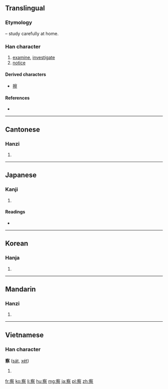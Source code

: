 {{also|詧}}
==Translingual==
===Etymology===
{{Han compound|宀|t1=roof|祭|ls=psc|c1=s|c2=p}} – study carefully at home.

===Han character===
{{Han char|rn=40|rad=宀|as=11|sn=14|four=3090<sub>1</sub>|canj=十月人火 (JBOF)|ids=⿱[[宀]][[祭]]}}

# [[examine]], [[investigate]]
# [[notice]]

====Derived characters====
* [[擦]]

====References====
* {{Han ref|kx=0290.160|dkj=07283|dj=0574.230|hdz=20948.080|uh=5BDF|ud=23519|bh=B9EE|bd=47598}}

----

==Cantonese==

===Hanzi===
{{yue-hanzi|jyut=|y=[[chaat3]]}}

# {{defn|lang=yue|sort=宀11}}

----

==Japanese==

===Kanji===
{{ja-kanji|grade=4|rs=宀11}}

# {{defn|lang=ja|sort=宀11}}

====Readings====
* {{ja-readings|on=[[さつ]] (satsu), [[せち]] (sechi)|kun=[[しる]] (shiru), [[みる]] (miru), [[あきらか]] (akiraka)}}

----

==Korean==

===Hanja===
{{ko-hanja|hangeul=찰|rv=chal|mr=ch'al}}

# {{defn|lang=ko|sort=宀11}}

----

==Mandarin==

===Hanzi===
{{cmn-hanzi|pin=[[chá]] ([[cha2]])|wg=[[ch'a2|ch'a<sup>2</sup>]]}}

# {{defn|lang=cmn|sort=宀11}}

----

==Vietnamese==

===Han character===
'''察''' ([[sát]], [[xét]])

# {{defn|lang=vi}}

[[fr:察]]
[[ko:察]]
[[li:察]]
[[hu:察]]
[[mg:察]]
[[ja:察]]
[[pl:察]]
[[zh:察]]